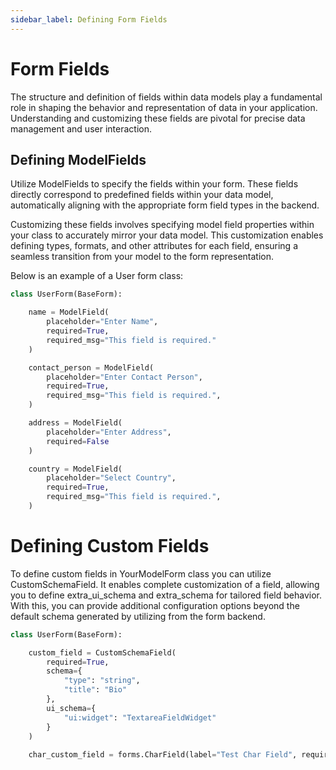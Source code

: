 ```yaml
---
sidebar_label: Defining Form Fields
---
```


# Form Fields

The structure and definition of fields within data models play a fundamental role in shaping the behavior and representation of data in your application. Understanding and customizing these fields are pivotal for precise data management and user interaction.
## Defining ModelFields

Utilize ModelFields to specify the fields within your form. These fields directly correspond to predefined fields within your data model, automatically aligning with the appropriate form field types in the backend.

Customizing these fields involves specifying model field properties within your class to accurately mirror your data model. This customization enables defining types, formats, and other attributes for each field, ensuring a seamless transition from your model to the form representation.

Below is an example of a User form class:

``` python
class UserForm(BaseForm):

    name = ModelField(
        placeholder="Enter Name",
        required=True,
        required_msg="This field is required."
    )

    contact_person = ModelField(
        placeholder="Enter Contact Person",
        required=True,
        required_msg="This field is required.",
    )

    address = ModelField(
        placeholder="Enter Address", 
        required=False
    )

    country = ModelField(
        placeholder="Select Country",
        required=True,
        required_msg="This field is required.",
    )
``` 


# Defining Custom Fields 
To define custom fields in YourModelForm class you can utilize CustomSchemaField. It enables complete customization of a field, allowing you to define  extra_ui_schema and extra_schema for tailored field behavior. With this, you can provide additional configuration options beyond the default schema generated by utilizing from the form backend.

``` python
class UserForm(BaseForm):

    custom_field = CustomSchemaField(
        required=True,
        schema={
            "type": "string", 
            "title": "Bio"
        },
        ui_schema={
            "ui:widget": "TextareaFieldWidget"
        }
    )
    
    char_custom_field = forms.CharField(label="Test Char Field", required=True)

```